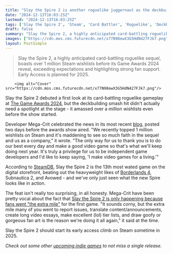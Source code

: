 ```yaml
---
title: "Slay the Spire 2 is another roguelike juggernaut as the deckbuilder reaches one million Steam wishlists, even before debuting gameplay"
date: "2024-12-13T16:03:25Z"
lastmod: "2024-12-13T16:03:25Z"
tags: ['Slay the Spire 2', 'Steam', 'Card Battler', 'Roguelike', 'Deckbuilding', 'Indie Game', 'PC']
draft: false
summary: "Slay the Spire 2, a highly anticipated card-battling roguelike sequel, boasts over 1 million Steam wishlists before its Game Awards 2024 reveal, exceeding expectations and highlighting strong fan support.  Early Access is planned for 2025."
images: ["https://cdn.mos.cms.futurecdn.net/x77N98ewX3G5HdN427FJk7.png"]
layout: PostSimple
---
```

> Slay the Spire 2, a highly anticipated card-battling roguelike sequel, boasts over 1 million Steam wishlists before its Game Awards 2024 reveal, exceeding expectations and highlighting strong fan support.  Early Access is planned for 2025.


        <img alt="Cover" src="https://cdn.mos.cms.futurecdn.net/x77N98ewX3G5HdN427FJk7.png"/>
        
Slay the Spire 2 debuted a first look at its card-battling roguelike gameplay at [The Game Awards 2024](https://www.gamesradar.com/news/live/game-awards-2024-everything-announced/), but the deckbuilding smash hit didn't actually need a spotlight at the stage - it amassed over a million wishlists even before the show started.

Developer Mega-Crit celebrated the news in its most recent [blog](https://store.steampowered.com/news/app/646570/view/528706930957352965), posted two days before the awards show aired. "We recently topped 1 million wishlists on Steam and it's maddening to see so much faith in the sequel and us as a company," it wrote. "The only way for us to thank you is to do our best every day and make a good video game so that's what we'll keep doing next year. It's truly a privilege for us to be independent game developers and I'd like to keep saying, 'I make video games for a living.'"

According to [SteamDB](https://steamdb.info/stats/mostwished/), Slay the Spire 2 is the 13th most wated game on the digital storefront, beating out the heavyweight likes of [Borderlands 4](https://www.gamesradar.com/games/borderlands/borderlands-4-guide/), Subnautica 2, and Avowed - and we've only just seen what the new Spire looks like in action. 

The feat isn't really too surprising, in all honesty. Mega-Crit have been pretty vocal about the fact that [Slay the Spire 2 is only happening because fans went "the extra mile"](https://www.gamesradar.com/slay-the-spire-2-is-happening-because-fans-went-the-extra-mile-for-the-original-roguelike-deck-builder-we-love-our-job/) for the first game. "It sounds corny, but the extra mile many of you went to report issues, translate content/announcements, create long video essays, make excellent (lol) tier lists, and draw goofy or gorgeous fan art is the reason we're doing it all again," it said at the time.

Slay the Spire 2 should start its early access climb on Steam sometime in 2025.

*Check out some other *[<u><em>upcoming indie games</em></u>](https://www.gamesradar.com/upcoming-indie-games/)* to not miss a single release.* 
        